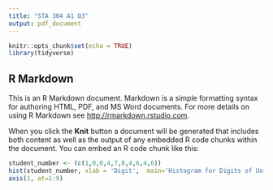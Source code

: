 ```yaml
---
title: "STA 304 A1 Q3"
output: pdf_document
---
```


```r
knitr::opts_chunk$set(echo = TRUE)
library(tidyverse)
```

## R Markdown

This is an R Markdown document. Markdown is a simple formatting syntax for authoring HTML, PDF, and MS Word documents. For more details on using R Markdown see <http://rmarkdown.rstudio.com>.

When you click the **Knit** button a document will be generated that includes both content as well as the output of any embedded R code chunks within the document. You can embed an R code chunk like this:

```r
student_number <- (c(1,0,0,4,7,8,4,6,4,6))
hist(student_number, xlab = 'Digit',  main='Histogram for Digits of UofT Student Number #1004784646', breaks = 12)
axis(1, at=1:9)
```

